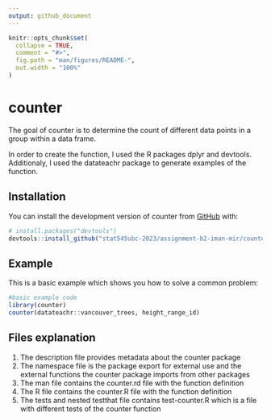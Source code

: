 ```yaml
---
output: github_document
---
```


<!-- README.md is generated from README.Rmd. Please edit that file -->

```r
knitr::opts_chunk$set(
  collapse = TRUE,
  comment = "#>",
  fig.path = "man/figures/README-",
  out.width = "100%"
)
```

# counter

<!-- badges: start -->
<!-- badges: end -->

The goal of counter is to determine the count of different data points in a group within a data frame. 

In order to create the function, I used the R packages dplyr and devtools. Additionaly, I used the datateachr package to generate examples of the function. 

## Installation

You can install the development version of counter from [GitHub](https://github.com/) with:

``` r
# install.packages("devtools")
devtools::install_github("stat545ubc-2023/assignment-b2-iman-mir/counter", subdir = counter)

```

## Example

This is a basic example which shows you how to solve a common problem:

```r
#basic example code
library(counter)
counter(datateachr::vancouver_trees, height_range_id)
```

## Files explanation 
1. The description file provides metadata about the counter package
2. The namespace file is the package export for external use and the external functions the counter package imports from other packages
3. The man file contains the counter.rd file with the function definition
4. The R file contains the counter.R file with the function definition
5. The tests and nested testthat file contains test-counter.R which is a file with different tests of the counter function 

